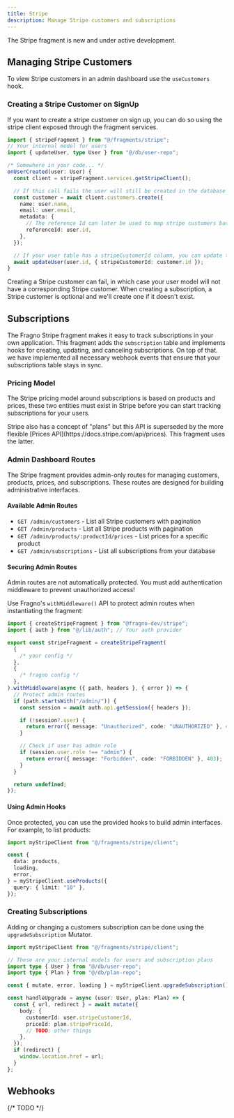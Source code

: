 ```yaml
---
title: Stripe
description: Manage Stripe customers and subscriptions
---
```



<Callout type="warning">The Stripe fragment is new and under active development.</Callout>

## Managing Stripe Customers

To view Stripe customers in an admin dashboard use the `useCustomers` hook.

### Creating a Stripe Customer on SignUp

If you want to create a stripe customer on sign up, you can do so using the stripe client exposed
through the fragment services.

```typescript
import { stripeFragment } from "@/fragments/stripe";
// Your internal model for users
import { updateUser, type User } from "@/db/user-repo";

/* Somewhere in your code... */
onUserCreated(user: User) {
  const client = stripeFragment.services.getStripeClient();

  // If this call fails the user will still be created in the database but not linked to a stripe customer!
  const customer = await client.customers.create({
    name: user.name,
    email: user.email,
    metadata: {
      // The reference Id can later be used to map stripe customers back to your users in the database.
      referenceId: user.id,
    },
  });

  // If your user table has a stripeCustomerId column, you can update the user with the created stripe customer id.
  await updateUser(user.id, { stripeCustomerId: customer.id });
}

```

<Callout type="warning">
  Creating a Stripe customer can fail, in which case your user model will not have a corresponding
  Stripe customer. When creating a subscription, a Stripe customer is optional and we'll create one
  if it doesn't exist.
</Callout>

## Subscriptions

The Fragno Stripe fragment makes it easy to track subscriptions in your own application. This
fragment adds the `subscription` table and implements hooks for creating, updating, and canceling
subscriptions. On top of that. we have implemented all necessary webhook events that ensure that
your subscriptions table stays in sync.

### Pricing Model

The Stripe pricing model around subscriptions is based on products and prices, these two entities
must exist in Stripe before you can start tracking subscriptions for your users.

<Callout type="info">
  Stripe also has a concept of "plans" but this API is superseded by the more flexible [Prices
  API](https://docs.stripe.com/api/prices). This fragment uses the latter.
</Callout>

### Admin Dashboard Routes

The Stripe fragment provides admin-only routes for managing customers, products, prices, and
subscriptions. These routes are designed for building administrative interfaces.

#### Available Admin Routes

- `GET /admin/customers` - List all Stripe customers with pagination
- `GET /admin/products` - List all Stripe products with pagination
- `GET /admin/products/:productId/prices` - List prices for a specific product
- `GET /admin/subscriptions` - List all subscriptions from your database

#### Securing Admin Routes

<Callout type="warning">
  Admin routes are not automatically protected. You must add authentication middleware to prevent
  unauthorized access!
</Callout>

Use Fragno's `withMiddleware()` API to protect admin routes when instantiating the fragment:

```typescript title="lib/stripe.ts"
import { createStripeFragment } from "@fragno-dev/stripe";
import { auth } from "@/lib/auth"; // Your auth provider

export const stripeFragment = createStripeFragment(
  {
    /* your config */
  },
  {
    /* fragno config */
  },
).withMiddleware(async ({ path, headers }, { error }) => {
  // Protect admin routes
  if (path.startsWith("/admin/")) {
    const session = await auth.api.getSession({ headers });

    if (!session?.user) {
      return error({ message: "Unauthorized", code: "UNAUTHORIZED" }, 401);
    }

    // Check if user has admin role
    if (session.user.role !== "admin") {
      return error({ message: "Forbidden", code: "FORBIDDEN" }, 403);
    }
  }

  return undefined;
});
```

#### Using Admin Hooks

Once protected, you can use the provided hooks to build admin interfaces. For example, to list
products:

```typescript
import myStripeClient from "@/fragments/stripe/client";

const {
  data: products,
  loading,
  error,
} = myStripeClient.useProducts({
  query: { limit: "10" },
});
```

### Creating Subscriptions

Adding or changing a customers subscription can be done using the `upgradeSubscription` Mutator.

```typescript title="pricing-component.ts"
import myStripeClient from "@/fragments/stripe/client";

// These are your internal models for users and subscription plans
import type { User } from "@/db/user-repo";
import type { Plan } from "@/db/plan-repo";

const { mutate, error, loading } = myStripeClient.upgradeSubscription();

const handleUpgrade = async (user: User, plan: Plan) => {
  const { url, redirect } = await mutate({
    body: {
      customerId: user.stripeCustomerId,
      priceId: plan.stripePriceId,
      // TODO: other things
    },
  });
  if (redirect) {
    window.location.href = url;
  }
};
```

## Webhooks

{/* TODO */}

